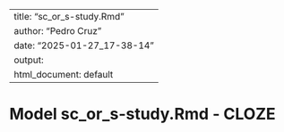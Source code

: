 
---
title: "sc_or_s-study.Rmd"
author: "Pedro Cruz"
date: "2025-01-27_17-38-14"
output:
  html_document: default
---


# Model sc_or_s-study.Rmd - CLOZE

